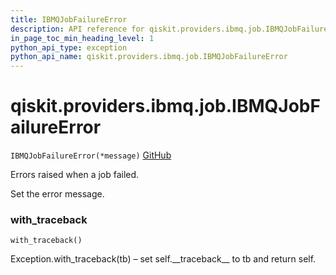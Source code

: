 ```yaml
---
title: IBMQJobFailureError
description: API reference for qiskit.providers.ibmq.job.IBMQJobFailureError
in_page_toc_min_heading_level: 1
python_api_type: exception
python_api_name: qiskit.providers.ibmq.job.IBMQJobFailureError
---
```


# qiskit.providers.ibmq.job.IBMQJobFailureError

<span id="qiskit.providers.ibmq.job.IBMQJobFailureError" />

`IBMQJobFailureError(*message)` [GitHub](https://github.com/qiskit/qiskit-ibmq-provider/tree/stable/0.14/qiskit/providers/ibmq/job/exceptions.py "view source code")

Errors raised when a job failed.

Set the error message.

### with\_traceback

<span id="qiskit.providers.ibmq.job.IBMQJobFailureError.with_traceback" />

`with_traceback()`

Exception.with\_traceback(tb) – set self.\_\_traceback\_\_ to tb and return self.


